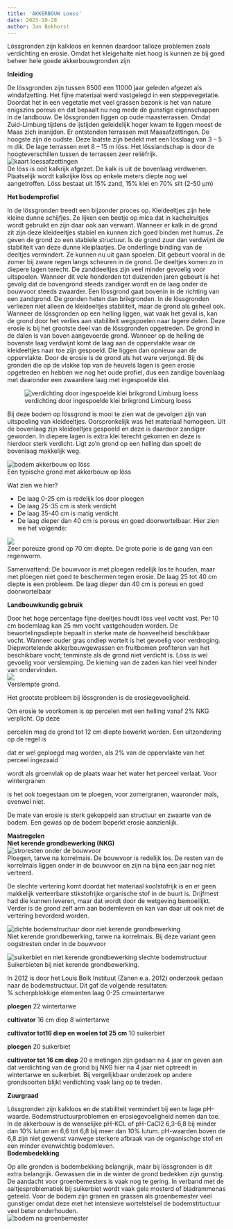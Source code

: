 ```yaml
---
title: 'AKKERBOUW Loess'
date: 2023-10-28
author: Jan Bokhorst
---
```



Lössgronden zijn kalkloos en kennen daardoor talloze problemen zoals verdichting en erosie. Omdat het kleigehalte niet hoog is kunnen ze bij goed beheer hele goede akkerbouwgronden zijn

**Inleiding**  

De lössgronden zijn tussen 8500 een 11000 jaar geleden afgezet als windafzetting. Het fijne materiaal werd vastgelegd in een steppevegetatie. Doordat het in een vegetatie met veel grassen bezonk is het van nature enigszins poreus en dat bepaalt nu nog mede de gunstige eigenschappen in de landbouw. De lössgronden liggen op oude maasterrassen. Omdat Zuid-Limburg tijdens de ijstijden geleidelijk hoger kwam te liggen moest de Maas zich insnijden. Er ontstonden terrassen met Maasafzettingen. De hoogste zijn de oudste. Deze laatste zijn bedekt met een lösslaag van 3 – 5 m dik. De lage terrassen met 8 – 15 m löss. Het lösslandschap is door de hoogteverschillen tussen de terrassen zeer reliëfrijk.   
![kaart loessafzettingen](../img/loss-1920w.jpg)   
De löss is ooit kalkrijk afgezet. De kalk is uit de bovenlaag verdwenen. Plaatselijk wordt kalkrijke löss op enkele meters diepte nog wel aangetroffen. Löss bestaat uit 15% zand, 15% klei en 70% silt (2-50 µm)

**Het bodemprofiel** 

In de lössgronden treedt een bijzonder proces op. Kleideeltjes zijn hele kleine dunne schijfjes. Ze lijken een beetje op mica dat in kachelruitjes wordt gebruikt en zijn daar ook aan verwant. Wanneer er kalk in de grond zit zijn deze kleideeltjes stabiel en kunnen zich goed binden met humus. Ze geven de grond zo een stabiele structuur. Is de grond zuur dan verdwijnt de stabiliteit van deze dunne kleiplaatjes. De onderlinge binding van de deeltjes vermindert. Ze kunnen nu uit gaan spoelen. Dit gebeurt vooral in de zomer bij zware regen langs scheuren in de grond. De deeltjes komen zo in diepere lagen terecht. De zanddeeltjes zijn veel minder gevoelig voor uitspoelen. Wanneer dit vele honderden tot duizenden jaren gebeurt is het gevolg dat de bovengrond steeds zandiger wordt en de laag onder de bouwvoor steeds zwaarder. Een lössgrond gaat bovenin in de richting van een zandgrond. De gronden heten dan brikgronden. In de lössgronden verliezen niet alleen de kleideeltjes stabiliteit, maar de grond als geheel ook. Wanneer de lössgronden op een helling liggen, wat vaak het geval is, kan de grond door het verlies aan stabiliteit wegspoelen naar lagere delen. Deze erosie is bij het grootste deel van de lössgronden opgetreden. De grond in de dalen is van boven aangevoerde grond. Wanneer op de helling de bovenste laag verdwijnt komt de laag aan de oppervlakte waar de kleideeltjes naar toe zijn gespoeld. Die liggen dan opnieuw aan de oppervlakte. Door de erosie is de grond als het ware verjongd. Bij de gronden die op de vlakke top van de heuvels lagen is geen erosie opgetreden en hebben we nog het oude profiel, dus een zandige bovenlaag met daaronder een zwaardere laag met ingespoelde klei.  

![verdichting door ingespoelde klei brikgrond Limburg loess](../img/profiellicht(Small)-1920w.jpg)   

Bij deze bodem op lössgrond is mooi te zien wat de gevolgen zijn van uitspoeling van kleideeltjes. Oorspronkelijk was het materiaal homogeen. Uit de bovenlaag zijn kleideeltjes gespoeld en deze is daardoor zandiger geworden. In diepere lagen is extra klei terecht gekomen en deze is hierdoor sterk verdicht. Ligt zo’n grond op een helling dan spoelt de bovenlaag makkelijk weg.


![bodem akkerbouw op löss](../img/tongeren023(Medium)-1920w.jpg)   
Een typische grond met akkerbouw op löss


Wat zien we hier?


- De laag 0-25 cm is redelijk los door ploegen
- De laag 25-35 cm is sterk verdicht
- De laag 35-40 cm is matig verdicht
- De laag dieper dan 40 cm is poreus en goed doorwortelbaar. Hier zien we het volgende:


![](../img/tongeren030(Medium)-1920w.jpg)   
Zeer poreuze grond op 70 cm diepte. De grote porie is de gang van een regenworm.


Samenvattend: De bouwvoor is met ploegen redelijk los te houden, maar met ploegen niet goed te beschermen tegen erosie. De laag 25 tot 40 cm diepte is een probleem. De laag dieper dan 40 cm is poreus en goed doorwortelbaar

**Landbouwkundig gebruik**  

Door het hoge percentage fijne deeltjes houdt löss veel vocht vast. Per 10 cm bodemlaag kan 25 mm vocht vastgehouden worden. De bewortelingsdiepte bepaalt in sterke mate de hoeveelheid beschikbaar vocht. Wanneer ouder gras ondiep wortelt is het gevoelig voor verdroging. Diepwortelende akkerbouwgewassen en fruitbomen profiteren van het beschikbare vocht; tenminste als de grond niet verdicht is. Löss is wel gevoelig voor verslemping. De kieming van de zaden kan hier veel hinder van ondervinden.   
![](../img/Limburg18-8-08025-1920w.jpg)   
Verslempte grond.


Het grootste probleem bij lössgronden is de erosiegevoeligheid. 

Om erosie te voorkomen is op percelen met een helling vanaf 2% NKG verplicht. Op deze 

percelen mag de grond tot 12 cm diepte bewerkt worden. Een uitzondering op de regel is 

dat er wel geploegd mag worden, als 2% van de oppervlakte van het perceel ingezaaid 

wordt als groenvlak op de plaats waar het water het perceel verlaat. Voor wintergranen 

is het ook toegestaan om te ploegen, voor zomergranen, waaronder maïs, evenwel niet. 

De mate van erosie is sterk gekoppeld aan structuur en zwaarte van de bodem. Een gewas op de bodem beperkt erosie aanzienlijk.

**Maatregelen**  
**Niet kerende grondbewerking (NKG)**   
![stroresten onder de bouwvoor](../img/tongeren008(Medium)-1920w.jpg)   
Ploegen, tarwe na korrelmais. De bouwvoor is redelijk los. De resten van de korrelmais liggen onder in de bouwvoor en zijn na bijna een jaar nog niet verteerd.


De slechte vertering komt doordat het materiaal koolstofrijk is en er geen makkelijk verteerbare stikstofrijke organische stof in de buurt is. Drijfmest had die kunnen leveren, maar dat wordt door de wetgeving bemoeilijkt. Verder is de grond zelf arm aan bodemleven en kan van daar uit ook niet de vertering bevorderd worden.


![dichte bodemstructuur door niet kerende grondbewerking](../img/tongeren026(Medium)-1920w.jpg)     
Niet kerende grondbewerking, tarwe na korrelmais. Bij deze variant geen oogstresten onder in de bouwvoor


![suikerbiet en niet kerende grondbewerking slechte bodemstructuur](../img/tongeren020(Medium)-1920w.jpg)   
Suikerbieten bij niet kerende grondbewerking. 

In 2012 is door het Louis Bolk Instituut (Zanen e.a. 2012) onderzoek gedaan naar de bodemstructuur. Dit gaf de volgende resultaten:  
% scherpblokkige elementen laag 0-25 cmwintertarwe 

**ploegen** 
22 wintertarwe 

**cultivator** 
16 cm diep 8 wintertarwe 

**cultivator tot16 diep en woelen tot 25 cm** 
10 suikerbiet 

**ploegen** 
20 suikerbiet 

**cultivator tot 16 cm diep** 
20 e metingen zijn gedaan na 4 jaar en geven aan dat verdichting van de grond bij NKG hier na 4 jaar niet optreedt in wintertarwe en suikerbiet. Bij vergelijkbaar onderzoek op andere grondsoorten blijkt verdichting vaak lang op te treden.  

**Zuurgraad**

Lössgronden zijn kalkloos en de stabiliteit vermindert bij een te lage pH-waarde. Bodemstructuurproblemen en erosiegevoeligheid nemen dan toe. In de akkerbouw is de wenselijke pH-KCL of pH-CaCl2 6,3-6,8 bij minder dan 10% lutum en 6,6 tot 6,8 bij meer dan 10% lutum. pH-waarden boven de 6,8 zijn niet gewenst vanwege sterkere afbraak van de organischge stof en een minder evenwichtig bodemleven.  
**Bodembedekking**

Op alle gronden is bodembekking belangrijk, maar bij lössgronden is dit extra belangrijk. Gewassen die in de winter de grond bedekken zijn gunstig. De aandacht voor groenbemesters is vaak nog te gering. In verband met de aaltjesproblematiek bij suikerbiet wordt vaak gele mosterd of bladrammenas geteeld. Voor de bodem zijn granen en grassen als groenbemester veel gunstiger omdat deze met het intensieve wortelstelsel de bodemstrtuctuur veel beter onderhouden.   
![bodem na groenbemester](../img/Limburg18-8-08078(2)-1920w.jpg)     





